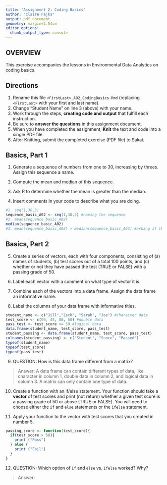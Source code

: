 ```yaml
---
title: "Assignment 2: Coding Basics"
author: "Claire Pajka"
output: pdf_document
geometry: margin=2.54cm
editor_options: 
  chunk_output_type: console
---
```


## OVERVIEW

This exercise accompanies the lessons in Environmental Data Analytics on coding basics.

## Directions

1.  Rename this file `<FirstLast>_A02_CodingBasics.Rmd` (replacing `<FirstLast>` with your first and last name).
2.  Change "Student Name" on line 3 (above) with your name.
3.  Work through the steps, **creating code and output** that fulfill each instruction.
4.  Be sure to **answer the questions** in this assignment document.
5.  When you have completed the assignment, **Knit** the text and code into a single PDF file.
6.  After Knitting, submit the completed exercise (PDF file) to Sakai.

## Basics, Part 1

1.  Generate a sequence of numbers from one to 30, increasing by threes. Assign this sequence a name.

2.  Compute the mean and median of this sequence.

3.  Ask R to determine whether the mean is greater than the median.

4.  Insert comments in your code to describe what you are doing.

```r
#1. seq(1,30,3)
sequence_basic_A02 <- seq(1,30,3) #naming the sequence
#2. mean(sequence_basic_A02)
median(sequence_basic_A02)
#3. mean(sequence_basic_A02) > median(sequence_basic_A02) #asking if the mean is greater than the median

```

## Basics, Part 2

5.  Create a series of vectors, each with four components, consisting of (a) names of students, (b) test scores out of a total 100 points, and (c) whether or not they have passed the test (TRUE or FALSE) with a passing grade of 50.

6.  Label each vector with a comment on what type of vector it is.

7.  Combine each of the vectors into a data frame. Assign the data frame an informative name.

8.  Label the columns of your data frame with informative titles.

```r
student_name <- c("Jill","Zach", "Sarah", "Joe") #character data
test_score <- c(90, 45, 80, 60) #double data
pass_test <- test_score >= 50 #logical data
data.frame(student_name, test_score, pass_test)
student_passing <- data.frame(student_name, test_score, pass_test)
colnames(student_passing) <- c("Student", "Score", "Passed")
typeof(student_name)
typeof(test_score)
typeof(pass_test)

```

9.  QUESTION: How is this data frame different from a matrix?

> Answer: A data frame can contain different types of data, like character in column 1, double data in column 2, and logical data in column 3. A matrix can only contain one type of data.

10. Create a function with an if/else statement. Your function should take a **vector** of test scores and print (not return) whether a given test score is a passing grade of 50 or above (TRUE or FALSE). You will need to choose either the `if` and `else` statements or the `ifelse` statement. 

11. Apply your function to the vector with test scores that you created in number 5.

```r
passing_score <- function(test_score){
  if(test_score > 50){
    print ("Pass")
  } else {
    print ("Fail")
  }
}
```

12. QUESTION: Which option of `if` and `else` vs. `ifelse` worked? Why?

> Answer:
